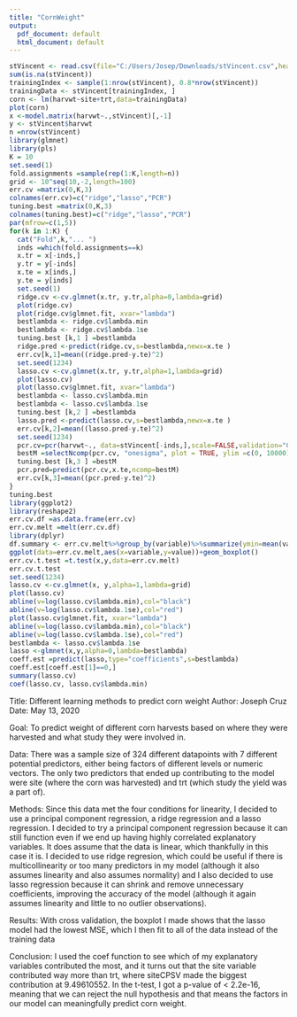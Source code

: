 ```yaml
---
title: "CornWeight"
output:
  pdf_document: default
  html_document: default
---
```



```r
stVincent <- read.csv(file="C:/Users/Josep/Downloads/stVincent.csv",header=TRUE, sep=",")
sum(is.na(stVincent))
trainingIndex <- sample(1:nrow(stVincent), 0.8*nrow(stVincent)) 
trainingData <- stVincent[trainingIndex, ] 
corn <- lm(harvwt~site+trt,data=trainingData)
plot(corn)
x <-model.matrix(harvwt~.,stVincent)[,-1]
y <- stVincent$harvwt
n =nrow(stVincent)
library(glmnet)
library(pls)
K = 10
set.seed(1)
fold.assignments =sample(rep(1:K,length=n))
grid <- 10^seq(10,-2,length=100)
err.cv =matrix(0,K,3)
colnames(err.cv)=c("ridge","lasso","PCR")
tuning.best =matrix(0,K,3)
colnames(tuning.best)=c("ridge","lasso","PCR")
par(mfrow=c(1,5))
for(k in 1:K) {
  cat("Fold",k,"... ")
  inds =which(fold.assignments==k)
  x.tr = x[-inds,]
  y.tr = y[-inds]
  x.te = x[inds,]
  y.te = y[inds]
  set.seed(1)
  ridge.cv <-cv.glmnet(x.tr, y.tr,alpha=0,lambda=grid)
  plot(ridge.cv)
  plot(ridge.cv$glmnet.fit, xvar="lambda")
  bestlambda <- ridge.cv$lambda.min
  bestlambda <- ridge.cv$lambda.1se
  tuning.best [k,1 ] =bestlambda
  ridge.pred <-predict(ridge.cv,s=bestlambda,newx=x.te )
  err.cv[k,1]=mean((ridge.pred-y.te)^2)
  set.seed(1234)
  lasso.cv <-cv.glmnet(x.tr, y.tr,alpha=1,lambda=grid)
  plot(lasso.cv)
  plot(lasso.cv$glmnet.fit, xvar="lambda")
  bestlambda <- lasso.cv$lambda.min
  bestlambda <- lasso.cv$lambda.1se
  tuning.best [k,2 ] =bestlambda
  lasso.pred <-predict(lasso.cv,s=bestlambda,newx=x.te )
  err.cv[k,2]=mean((lasso.pred-y.te)^2)
  set.seed(1234)
  pcr.cv=pcr(harvwt~., data=stVincent[-inds,],scale=FALSE,validation="CV")
  bestM =selectNcomp(pcr.cv, "onesigma", plot = TRUE, ylim =c(0, 10000))
  tuning.best [k,3 ] =bestM
  pcr.pred=predict(pcr.cv,x.te,ncomp=bestM)
  err.cv[k,3]=mean((pcr.pred-y.te)^2)
}
tuning.best
library(ggplot2)
library(reshape2)
err.cv.df =as.data.frame(err.cv)
err.cv.melt =melt(err.cv.df)
library(dplyr)
df.summary <- err.cv.melt%>%group_by(variable)%>%summarize(ymin=mean(value)-(sd(value)/sqrt(K)),ymax=mean(value)+(sd(value)/sqrt(K)),ymean=mean(value))
ggplot(data=err.cv.melt,aes(x=variable,y=value))+geom_boxplot()
err.cv.t.test =t.test(x,y,data=err.cv.melt)
err.cv.t.test
set.seed(1234)
lasso.cv <-cv.glmnet(x, y,alpha=1,lambda=grid)
plot(lasso.cv)
abline(v=log(lasso.cv$lambda.min),col="black")
abline(v=log(lasso.cv$lambda.1se),col="red")
plot(lasso.cv$glmnet.fit, xvar="lambda")
abline(v=log(lasso.cv$lambda.min),col="black")
abline(v=log(lasso.cv$lambda.1se),col="red")
bestlambda <- lasso.cv$lambda.1se
lasso <-glmnet(x,y,alpha=0,lambda=bestlambda)
coeff.est =predict(lasso,type="coefficients",s=bestlambda)
coeff.est[coeff.est[1]==0,]
summary(lasso.cv)
coef(lasso.cv, lasso.cv$lambda.min)
```


Title: Different learning methods to predict corn weight
Author: Joseph Cruz
Date: May 13, 2020

Goal: To predict weight of different corn harvests based on where they were harvested and what study they were involved in.

Data: There was a sample size of 324 different datapoints with 7 different potential predictors, either being factors of different levels or numeric vectors. The only two predictors that ended up contributing to the model were site (where the corn was harvested) and trt (which study the yield was a part of). 

Methods: Since this data met the four conditions for linearity, I decided to use a principal component regression, a ridge regression and a lasso regression. I decided to try a principal component regression because it can still function even if we end up having highly correlated explanatory variables. It does assume that the data is linear, which thankfully in this case it is. I decided to use ridge regresion, which could be useful if there is multicollinearity or too many predictors in my model (although it also assumes linearity and also assumes normality) and I also decided to use lasso regression because it can shrink and remove unnecessary coefficients, improving the accuracy of the model (although it again assumes linearity and little to no outlier observations).

Results: With cross validation, the boxplot I made shows that the lasso model had the lowest MSE, which I then fit to all of the data instead of the training data

Conclusion: I used the coef function to see which of my explanatory variables contributed the most, and it turns out that the site variable contributed way more than trt, where siteCPSV made the biggest contribution at 9.49610552. In the t-test, I got a p-value of < 2.2e-16, meaning that we can reject the null hypothesis and that means the factors in our model can meaningfully predict corn weight.